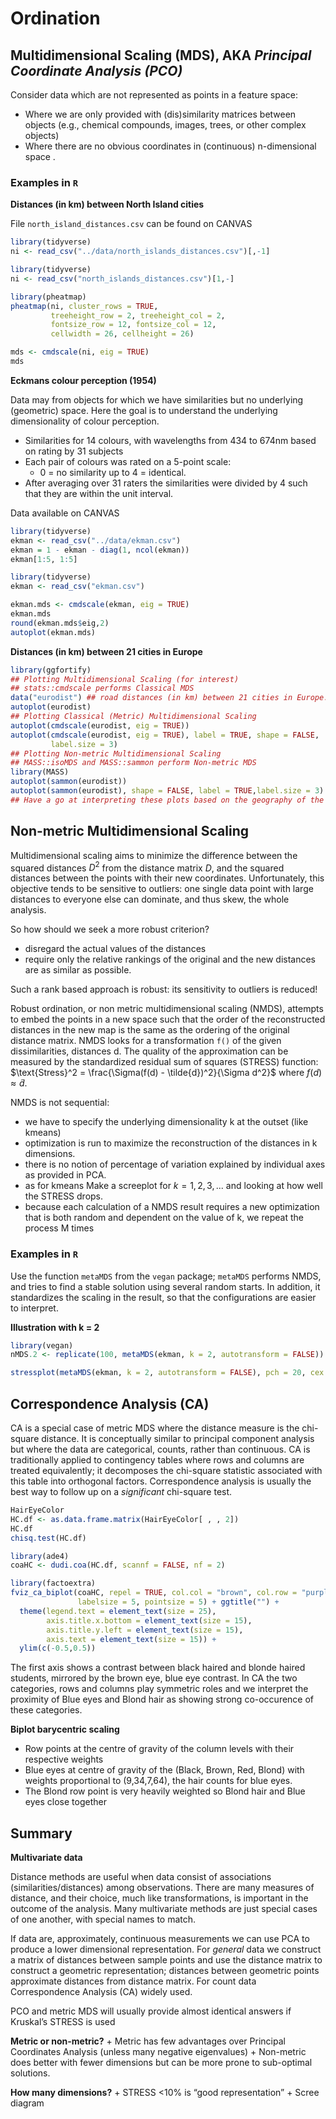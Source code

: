 # Ordination

## Multidimensional Scaling (MDS), AKA *Principal Coordinate Analysis (PCO)*

Consider data which are not represented as points in a feature space: 

  + Where we are only provided with (dis)similarity matrices between objects (e.g., chemical compounds, images, trees, or other complex objects)
  + Where there are no obvious coordinates in (continuous) n-dimensional space .

### Examples in `R`


**Distances (in km) between North Island cities**

File `north_island_distances.csv` can be found on CANVAS

```r
library(tidyverse)
ni <- read_csv("../data/north_islands_distances.csv")[,-1]
```

```r
library(tidyverse)
ni <- read_csv("north_islands_distances.csv")[1,-]
```

```r
library(pheatmap)
pheatmap(ni, cluster_rows = TRUE,
         treeheight_row = 2, treeheight_col = 2,
         fontsize_row = 12, fontsize_col = 12,
         cellwidth = 26, cellheight = 26)


```

```r
mds <- cmdscale(ni, eig = TRUE)
mds
```


**Eckmans colour perception (1954)**

Data may from objects for which we have similarities but no underlying (geometric) space. Here the goal is to understand the underlying dimensionality of colour perception.

  + Similarities for 14 colours, with wavelengths from 434 to 674nm based on rating by 31 subjects
  + Each pair of colours was rated on a 5-point scale:
      + 0 = no similarity up to 4 = identical.
  + After averaging over 31 raters the similarities were divided by 4 such that they are within the unit interval.

Data available on CANVAS

```r
library(tidyverse)
ekman <- read_csv("../data/ekman.csv")
ekman = 1 - ekman - diag(1, ncol(ekman))
ekman[1:5, 1:5]
```

```r
library(tidyverse)
ekman <- read_csv("ekman.csv")
```


```r
ekman.mds <- cmdscale(ekman, eig = TRUE)
ekman.mds
round(ekman.mds$eig,2)
autoplot(ekman.mds)
```

**Distances (in km) between 21 cities in Europe**

```r
library(ggfortify)
## Plotting Multidimensional Scaling (for interest)
## stats::cmdscale performs Classical MDS
data("eurodist") ## road distances (in km) between 21 cities in Europe.
autoplot(eurodist)
## Plotting Classical (Metric) Multidimensional Scaling
autoplot(cmdscale(eurodist, eig = TRUE))
autoplot(cmdscale(eurodist, eig = TRUE), label = TRUE, shape = FALSE,
         label.size = 3)
## Plotting Non-metric Multidimensional Scaling
## MASS::isoMDS and MASS::sammon perform Non-metric MDS
library(MASS)
autoplot(sammon(eurodist))
autoplot(sammon(eurodist), shape = FALSE, label = TRUE,label.size = 3)
## Have a go at interpreting these plots based on the geography of the cities :-)
```

## Non-metric Multidimensional Scaling

Multidimensional scaling aims to minimize the difference between the squared distances $D^2$ from the distance matrix $D$, and the squared distances between the points with their new coordinates. Unfortunately, this objective tends to be sensitive to outliers: one single data point with large distances to everyone else can dominate, and thus skew, the whole analysis.

So how should we seek a more robust criterion?

  + disregard the actual values of the distances
  + require only the relative rankings of the original and the new distances are as similar as possible.


Such a rank based approach is robust: its sensitivity to outliers is reduced!

Robust ordination, or non metric multidimensional scaling (NMDS), attempts to embed the points in a new space such that the order of the reconstructed distances in the new map is the same as the ordering of the original distance matrix. NMDS looks for a transformation `f()` of the given dissimilarities, distances d. The quality of the approximation can be measured by the standardized residual sum of
squares (STRESS) function: $\text{Stress}^2 = \frac{\Sigma(f(d) - \tilde{d})^2}{\Sigma d^2}$ where $f(d)\approx  \tilde{d}$.


NMDS is not sequential:

+ we have to specify the underlying dimensionality k at the outset (like kmeans)
+ optimization is run to maximize the reconstruction of the distances in k dimensions.
+ there is no notion of percentage of variation explained by individual axes as provided in PCA.
+ as for kmeans Make a screeplot for $k = 1,2,3,...$ and looking at how well the STRESS drops.
+ because each calculation of a NMDS result requires a new optimization that is both random and dependent on the value of k, we repeat the process M times


### Examples in `R`

Use the function `metaMDS` from the `vegan` package; `metaMDS` performs NMDS, and tries to find a stable solution using several random starts. In addition, it standardizes the scaling in the result, so
that the configurations are easier to interpret.

**Illustration with k = 2**

```r
library(vegan)
nMDS.2 <- replicate(100, metaMDS(ekman, k = 2, autotransform = FALSE)) 
```


```r
stressplot(metaMDS(ekman, k = 2, autotransform = FALSE), pch = 20, cex = 2)

```


  
## Correspondence Analysis (CA)

CA is a special case of metric MDS where the distance measure is the chi-square distance. It is conceptually similar to principal component analysis but where the data are categorical, counts, rather than continuous. CA is traditionally applied to contingency tables where rows and columns are treated equivalently; it decomposes the chi-square statistic associated with this table into orthogonal factors. Correspondence analysis is usually the best way to follow up on a *significant* chi-square test.

```r
HairEyeColor
HC.df <- as.data.frame.matrix(HairEyeColor[ , , 2])
HC.df
chisq.test(HC.df)
```

```r
library(ade4)
coaHC <- dudi.coa(HC.df, scannf = FALSE, nf = 2)
```

```r
library(factoextra)
fviz_ca_biplot(coaHC, repel = TRUE, col.col = "brown", col.row = "purple",
               labelsize = 5, pointsize = 5) + ggtitle("") +
  theme(legend.text = element_text(size = 25),
        axis.title.x.bottom = element_text(size = 15),
        axis.title.y.left = element_text(size = 15),
        axis.text = element_text(size = 15)) +
  ylim(c(-0.5,0.5))

```

The first axis shows a contrast between black haired and blonde haired students, mirrored by the brown eye, blue eye contrast. In CA the two categories, rows and columns play
symmetric roles and we interpret the proximity of Blue eyes and Blond hair as showing strong co-occurence of these categories.

**Biplot barycentric scaling**

 + Row points at the centre of gravity of the column levels with their respective weights
 + Blue eyes at centre of gravity of the (Black, Brown, Red, Blond) with weights proportional to (9,34,7,64), the hair counts for blue eyes.
 + The Blond row point is very heavily weighted so Blond hair and Blue eyes close together


## Summary

**Multivariate data**

Distance methods are useful when data consist of associations (similarities/distances) among observations. There are many measures of distance, and their choice,
much like transformations, is important in the outcome of the analysis. Many multivariate methods are just special cases of one another, with special names to match.

If data are, approximately, continuous measurements we can use PCA to produce a lower dimensional representation. For *general* data we construct a matrix of distances between sample points and use the distance matrix to construct a geometric representation; distances between geometric points approximate distances from distance matrix. For count data Correspondence Analysis (CA) widely used.


PCO and metric MDS will usually provide almost identical answers if Kruskal’s STRESS is used

**Metric or non-metric?**
  + Metric has few advantages over Principal Coordinates Analysis (unless many negative eigenvalues)
  + Non-metric does better with fewer dimensions but can be more prone to sub-optimal solutions.
  
**How many dimensions?**
  + STRESS <10% is “good representation”
  + Scree diagram
  
